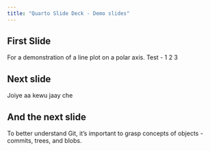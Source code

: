 ```yaml
---
title: "Quarto Slide Deck - Demo slides"
---
```


## First Slide 
For a demonstration of a line plot on a polar axis.
Test - 1 2 3

## Next slide

Joiye aa kewu jaay che

## And the next slide

To better understand Git, it's important to grasp concepts of objects - commits, trees, and blobs.